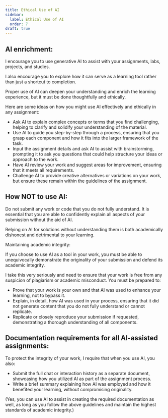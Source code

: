 ```yaml
---
title: Ethical Use of AI
sidebar:
  label: Ethical Use of AI
  order: 7
draft: true
---
```


## AI enrichment:

I encourage you to use generative AI to assist with your assignments, labs, projects, and studies.

I also encourage you to explore how it can serve as a learning tool rather than just a shortcut to completion.

Proper use of AI can deepen your understanding and enrich the learning experience, but it must be done thoughtfully and ethically.

Here are some ideas on how you might use AI effectively and ethically in any assignment:

- Ask AI to explain complex concepts or terms that you find challenging, helping to clarify and solidify your understanding of the material.
- Use AI to guide you step-by-step through a process, ensuring that you grasp each component and how it fits into the larger framework of the task.
- Input the assignment details and ask AI to assist with brainstorming, prompting it to ask you questions that could help structure your ideas or approach to the work.
- Have AI review your work and suggest areas for improvement, ensuring that it meets all requirements.
- Challenge AI to provide creative alternatives or variations on your work, but ensure these remain within the guidelines of the assignment.

## **How NOT to use AI:**

Do not submit any work or code that you do not fully understand. It is essential that you are able to confidently explain all aspects of your submission without the aid of AI.

Relying on AI for solutions without understanding them is both academically dishonest and detrimental to your learning.

Maintaining academic integrity:

If you choose to use AI as a tool in your work, you must be able to unequivocally demonstrate the originality of your submission and defend its academic integrity.

I take this very seriously and need to ensure that your work is free from any suspicion of plagiarism or academic misconduct. You must be prepared to:

- Prove that your work is your own and that AI was used to enhance your learning, not to bypass it.
- Explain, in detail, how AI was used in your process, ensuring that it did not generate content that you do not fully understand or cannot replicate.
- Replicate or closely reproduce your submission if requested, demonstrating a thorough understanding of all components.

## **Documentation requirements for all AI-assisted assignments:**

To protect the integrity of your work, I require that when you use AI, you also:

- Submit the full chat or interaction history as a separate document, showcasing how you utilized AI as part of the assignment process.
- Write a brief summary explaining how AI was employed and how it benefited your learning, without compromising originality.

(Yes, you can use AI to assist in creating the required documentation as well, as long as you follow the above guidelines and maintain the highest standards of academic integrity.)
